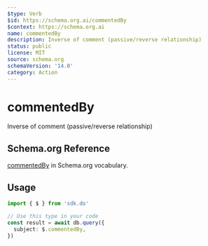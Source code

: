 ```yaml
---
$type: Verb
$id: https://schema.org.ai/commentedBy
$context: https://schema.org.ai
name: commentedBy
description: Inverse of comment (passive/reverse relationship)
status: public
license: MIT
source: schema.org
schemaVersion: '14.0'
category: Action
---
```


# commentedBy

Inverse of comment (passive/reverse relationship)

## Schema.org Reference

[commentedBy](https://schema.org/CommentAction) in Schema.org vocabulary.

## Usage

```typescript
import { $ } from 'sdk.do'

// Use this type in your code
const result = await db.query({
  subject: $.commentedBy,
})
```
